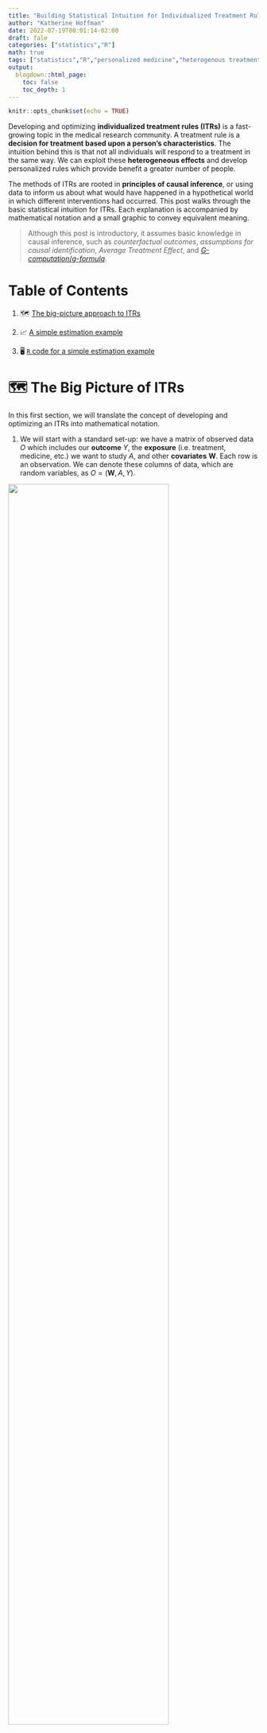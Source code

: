 ```yaml
---
title: "Building Statistical Intuition for Individualized Treatment Rules"
author: "Katherine Hoffman"
date: 2022-07-19T00:01:14-02:00
draft: fale
categories: ["statistics","R"]
math: true
tags: ["statistics","R","personalized medicine","heterogenous treatment effects"]
output:
  blogdown::html_page:
    toc: false
    toc_depth: 1
---
```



\usepackage{amsmath}
\DeclareMathOperator*{\argmax}{arg\,max}

```r
knitr::opts_chunk$set(echo = TRUE)
```

Developing and optimizing **individualized treatment rules (ITRs)** is a fast-growing topic in the medical research community. A treatment rule is a **decision for treatment based upon a person's characteristics**. The intuition behind this is that not all individuals will respond to a treatment in the same way. We can exploit these **heterogeneous effects** and develop personalized rules which provide benefit a greater number of people.

The methods of ITRs are rooted in **principles of causal inference**, or using data to inform us about what would have happened in a hypothetical world in which different interventions had occurred. This post walks through the basic statistical intuition for ITRs. Each explanation is accompanied by mathematical notation and a small graphic to convey equivalent meaning.

> Although this post is introductory, it assumes basic knowledge in causal inference, such as *counterfactual outcomes*, *assumptions for causal identification*, *Average Treatment Effect*, and [*G-computation*/*g-formula*](https://github.com/kathoffman/causal-inference-visual-guides/blob/master/visual-guides/G-Computation.pdf).

# Table of Contents

1. 🗺️ [The big-picture approach to ITRs](#the-big-picture-of-itrs)

2. 📈 [A simple estimation example](#estimating-the-itr)

3. 🖥️ [`R` code for a simple estimation example](#r-simulation)


<!-- # This post builds on the following concepts: -->

<!-- - **Counterfactual outcome**: the outcome in a hypothetical world where a unit received a certain intervention or treatment, which might be different from the treatment they actually received. -->

<!-- - Average Treatment Effect:  -->

<!-- - **G-computation:** a form of substitution estimation. In its simplest form for computing the ATE for a binary treatment, the G-comp procedure is: -->
<!--   1. fit a regression for $\mathrm{E}[Y|A,W]$ -->
<!--   2. obtain predictions for $\hat{E}[Y|A,W]$ when $A=1$ and $A=0$ -->
<!--   3. take the average difference between $\hat{E}[Y|A=1,W]$ and $\hat{E}[Y|A=0,W]$ -->

<!-- # The FUTURE of Medicine -->

# 🗺️ The Big Picture of ITRs

In this first section, we will translate the concept of developing and optimizing an ITRs into mathematical notation.

1. We will start with a standard set-up: we have a matrix of observed data $O$ which includes our **outcome** $Y$, the **exposure** (i.e. treatment, medicine, etc.) we want to study $A$, and other **covariates** $\textbf{W}$. Each row is an observation. We can denote these columns of data, which are random variables, as $O = (\textbf{W}, A, Y)$.

![](/img/otr/data_structure.png){width=80%}

<!-- , and visualize it as the following data set. *Note that we are considering a binary exposure for simplicity.* -->

<!-- ![](/img/tmle/1_data_structure.png){width=80%} -->

2. Now, consider we create some function, $d$, which takes baseline confounders $\textbf{W}$ and outputs a treatment assignment $A$. We can write this mapping function, or **treatment rule**, in mathematical notation as:

<!-- <p style="margin-left: 40px"> -->

$$d: \textbf{W} \rightarrow A$$
This is equivalent to a function you could write in R or Python which takes a matrix `W` and outputs a vector of treatment assignments `A`, which may or may not be the same treatment assignment as what each observation actually received.

![](/img/otr/input_output.png){width=80%}

<!-- <p style="margin-left: 40px">An example in `R` code could be this:</p>  -->

<!-- <p style="margin-left: 40px"> -->
<!-- ```{r} -->
<!-- d <- function(W){ -->
<!--   # assigned treatment A is a vector of length nrow(W) and depends on values of W -->
<!--   # for example, the treatment rule could be if W1 is greater than 5, treat, otherwise, don't treat -->
<!--   A <- ifelse(W[[1]] > 5, 1, 0) -->
<!--   return(A) -->
<!-- } -->
<!-- ``` -->
<!-- </p>  -->

3. We can then think about the **counterfactual outcome**^[Recall that a counterfactual describes a hypothetical world where a unit received a certain intervention or treatment, which might be different from the treatment they actually received] for each row, or observation, under the treatment rule $d$. In other words, we ask, *"what would have happened in a hypothetical world where the treatment rule $d$ was applied?"*

Let's denote this vector of counterfactual outcomes as $Y(d)$.

![](/img/otr/Y_d.png){width=100%}

4. The optimal ITR will **maximize the expected counterfactual outcome**, or $\mathrm{E}[Y(d)]$, across the entire population. We can write that using $\argmax$, which means we want to know which argument will return the highest value of a function. In this use-case, we want to know what treatment rule $d$ returns the highest expected value of the counterfactual outcome, $\mathrm{E}[Y(d)]$.

$$\argmax_d \mathrm{E}[Y(d)]$$

![](/img/otr/argmax.png){width=70%}


5. We can call whatever function $d$, or $d(\textbf{W})$, that maximizes this expected counterfactual outcome for the population $d^*$. **This $d^*$ is our optimal ITR.**

![](/img/otr/d_star.png){width=50%}


# 📈 Estimating the ITR

There are many ways to estimate $d^*$. One of the most common ways begins by estimating the **Conditional Average Treatment Effect (CATE)**.

You have probably heard of the Average Treatment Effect (ATE), which is the mean difference in outcomes in a world in which every unit receives the exposure compared to a world in which no unit receives the exposure. In potential outcomes notation, $ATE = \mathrm{E}[Y^1-Y^0]$. The CATE is the same formula and description, but within covariate strata $W$.

$$CATE = \mathrm{E}[Y^1-Y^0|\textbf{W}]$$

Under standard causal assumptions^[This post is focused on estimation and therefore does not detail the requirements for causal identification, but here I refer to the assumptions of consistency, exchangeability, and positivity.], the CATE for a binary exposure is identifiable under the following formula:

$$\mathrm{CATE}(W) = \mathrm{E}[Y|A=1, \textbf{W}] - \mathrm{E}[Y|A=0, \textbf{W}]$$
<!-- Compare this to the ATE after identification to clearly see the formula for CATE is the same, minus the outer expectation: -->

<!-- $$\mathrm{ATE}(W) = \mathrm{E}[\mathrm{E}[Y|A=1, W] - \mathrm{E}[Y|A=0, W]]$$ -->



We could estimate the CATE using **G-computation**. If you'd like a review on G-computation, check out this [visual guide](https://github.com/kathoffman/causal-inference-visual-guides/blob/master/visual-guides/G-Computation.pdf).

1. Fit a regression for $\mathrm{E}[Y|A,\textbf{W}]$.

![](/img/tmle/2_outcome_fit.png){width=70%}

2. Obtain predicted estimates for $Y$ on datasets where all observations are changed to have $A=1$ and $A=0$ using the model fit from Step 1.

$$\hat{E}[Y|A=1, \textbf{W}]$$

![](/img/tmle/4_Q1.png){width=80%}

$$\hat{E}[Y|A=0, \textbf{W}]$$

![](/img/tmle/5_Q1.png){width=80%}

3. Compute the difference in the predicted $Y$'s for the two datasets from Step 2.

$$\widehat{CATE} = \hat{E}[Y|A=1, \textbf{W}] - \hat{E}[Y|A=0, \textbf{W}]$$

![](/img/otr/cate.png){width=32%}

Then, we could say our optimal ITR is to **give treatment if the value of $CATE$ for that person is positive**, indicating a positive effect of treatment on the outcome $Y$. Likewise, if the value is negative or 0, indicating a negative or neutral effect on the outcome $Y$, that unit would not receive treatment under the ITR.

\usepackage{bbm}

$$ITR = \mathbb{1}{ \{CATE > 0} \}$$

![](/img/otr/cate_assign_legend.png){width=50%}


# 🖥️ `R` simulation

Let's take a look an `R` simulation for the simple estimation of the $d^*$ we just described. We can first simulate data of `n` = 500 rows, where we have only one confounder `W`, a binary treatment `A` which depends on `W`, and an outcome `Y` which is continuous and depends on `W` and `A`.

```r
n <- 500
W <- runif(n, 1, 99)
A <- rbinom(n, 1, prob = abs(W/100))
Y <- rnorm(n, 10) + rnorm(n, 2*A) + rnorm(n, 50*W) - rnorm(n, .1*A*W)
df <- data.frame(W, A, Y)
```

We'll run a regression for a saturated linear regression model of $\mathrm{E}[Y|A,\textbf{W}]$, then obtain predictions on datasets where `A` is changed to `1` and `0` for all rows. We can then compute the CATE as the difference between these predictions.

```r
fit <- glm(Y~A*W)
E_Y1 <- predict(fit, newdata = data.frame(A = 1, W))
E_Y0 <- predict(fit, newdata = data.frame(A = 0, W))
CATE <- E_Y1 - E_Y0
```

Finally, our optimal treatment rule will be to treat any unit with `CATE > 1`. We can visually see there is benefit for about 1/4 of units in our simulated population.

```r
library(tidyverse)
data.frame(CATE) |>
  mutate(d_star = ifelse(CATE > 0, "Treat", "Do not treat")) |>
  ggplot(aes(CATE, fill=d_star)) +
  geom_histogram(binwidth=.2) +
  theme_bw() +
  scale_fill_manual(values = c("#f2696f","#4984b0")) +
  labs(x="CATE(W)", y = "Count", fill = "Treatment Rule", title="Distribution of CATE(W)")
```


# Improving estimation of $d^*$

There are many other ways to estimate the $CATE$ with improved statistical properties, e.g. **double robustness**. We could also estimate $d^*$ directly instead of first estimating the $CATE$.

We can extend either of these ideas to longitudinal settings, studies with clustering, etc. I've listed some of the resources I've read learn about optimizing ITRs below. As always, I welcome feedback and/or suggestions of additional resources I can include.

***

# Further reading

These concepts are introductory, so any paper on "optimal treatment rules", "individualized treatment rules", or "heterogeneous treatment effects" should review the ideas discussed here in their introductions.

- This [Wang et al. paper](https://www.bios.unc.edu/~dzeng/Pub/EHROLearning1.pdf) offers a clear introduction on ITRs.

- [Brady Neal's causal course Youtube series](https://www.youtube.com/watch?v=-0-RYxQ0zqM) (Chapter 6.2) discusses Conditional Outcome Modeling (what the CATE estimator falls under) over a 10 minute video.

- Lately I've been interested in [this recent paper](https://arxiv.org/pdf/2004.14497.pdf) by Edward Kennedy. It discusses a way to evaluate the CATE using doubly robust estimation, and gives several other foundational papers in the introduction.

- [This `R` blog post](https://egap.org/resource/10-things-to-know-about-heterogeneous-treatment-effects/) about heterogeneous treatment effects also may be useful for thinking through these issues with real data.

I'll continue to add resources to this list as I discover them. Please reach out if you have recommendations of papers or tutorials (yours or others!) to add to this list.

***

## Acknowledgments

Thanks to my colleague [Iván Díaz](https://twitter.com/ildiazm) for explaining individualized treatment rules to me in this way, and for reviewing this post.
